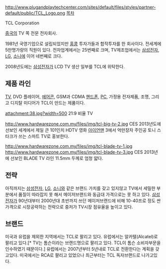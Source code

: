 http://www.plugandplaytechcenter.com/sites/default/files/styles/partner-default/public/TCL_Logo.png
[[목차]]

TCL Corporation

[[중국]]의 TV 쪽 전문 전자회사. 

1981년 국영기업으로 설립되었지만 [[홍콩]] 투자가들과 합작투자를 한 회사이다. 전세계에 5만명가량의 직원이 있다.  전자업계에서는 25번째로 크며, TV제조업에서는 [[삼성전자]], [[LG]], [[소니]]에 이어 네번째로 크다. 

2008년도에는 [[삼성전자]]가 LCD TV 생산 일부를 TCL에 위탁한다. 

 
== 제품 라인 ==
[[TV]], DVD 플레이어, [[에어콘]], GSM과 CDMA [[핸드폰]], [[PC]], 가정용 전자제품, 조명, 그리고 디지탈 미디어가 TCL이 만드는 제품이다.  

attachment:38.jpg?width=500
21:9 비율 TV

http://www.hardwarezone.com.my/files/img/tcl-big-tv-2.jpg
CES 2013년도에 선보인 세계에서 제일 큰 101인치 HDTV
영화 [[아이언맨]] 3에서 억만장자 주인공 토니 스타크가 쓰는 스마트 TV로 홍보한다. 

http://www.hardwarezone.com.my/files/img/tcl-blade-tv-1.jpg
http://www.hardwarezone.com.my/files/img/tcl-blade-tv-3.jpg
CES 2013년에 선보인 BLADE TV 라인
11.5mm 두께로 엄청 얇다. 

== 전략 ==
아직까지는 [[삼성전자]], [[LG]], [[소니]]와 같은 브랜드 가치를 갖고 있지않고 TV에서 세밀한 부분에서 품질이 따라잡지 못 해서 메이저브랜드와 동급대 가격으로는 못 하고 있다.  [[삼성전자]]가 90년대부터 2000년대 초반까지 쓰던  메이저브랜드에 비해 10-40프로 정도 싼 가격으로 시장공략하는 전략으로 중저가 TV시장 점유율을 높이고 있다. 

== 브랜드 ==
미국과 유럽을 제외한 지역에서는 TCL로 팔리고 있다. 유럽에서는 알카텔(Alcatel)로 팔리고 있다.[* TV는 톰슨이라는 브랜드명으로 팔리고 있다. TCL이 톰슨 소비자부문을 인수하였기 때문이다.] 유럽에서는 2007년부터 5년내로 TCL로 전환한다는 계획을 갖고있다. 미국에서는 RCA로 팔리고 있었으나 최근부터는 TCL 독자브랜드로 나가고있다. 
